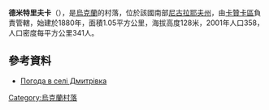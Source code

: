 {{coord|47|57|37|N|32|44|34|E|scale:100000|display=title}}

'''德米特里夫卡'''（{{lang-uk|Дмитрівка}}），是[[烏克蘭|烏克蘭]]的村落，位於該國南部[[尼古拉耶夫州|尼古拉耶夫州]]，由[[卡贊卡區|卡贊卡區]]負責管轄，始建於1880年，面積1.05平方公里，海拔高度128米，2001年人口358，人口密度每平方公里341人。

==參考資料==
* [http://weather.in.ua/ua/nikolaevskaja/6884 Погода в селі Дмитрівка] {{Wayback|url=http://weather.in.ua/ua/nikolaevskaja/6884 |date=20160607113632 }}

{{Ukraine-geo-stub}}
[[Category:烏克蘭村落|Category:烏克蘭村落]]